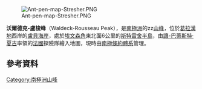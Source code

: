 [[Image:Ant-pen-map-Stresher.PNG|thumb]]

{{coord|66|9|S|65|38|W|display=title}}

'''沃爾德克-盧梭峰'''（Waldeck-Rousseau Peak），是[[南極洲|南極洲]]的zz[[山峰|山峰]]，位於[[葛拉漢地|葛拉漢地]]西岸的[[盧貝海岸|盧貝海岸]]，處於[[埃文森角|埃文森角]]東北面6公里的[[斯特雷舍半島|斯特雷舍半島]]，由[[讓-巴蒂斯特·夏古|讓-巴蒂斯特·夏古]]率領的[[法國|法國]]探險隊繪入地圖，現時由[[南極條約體系|南極條約體系]]管理。

==參考資料==
{{usgs-gazetteer}}

{{DEFAULTSORT:Waldeck-Rousseau Peak}}
[[Category:南極洲山峰|Category:南極洲山峰]]
{{LoubetCoast-geo-stub}}